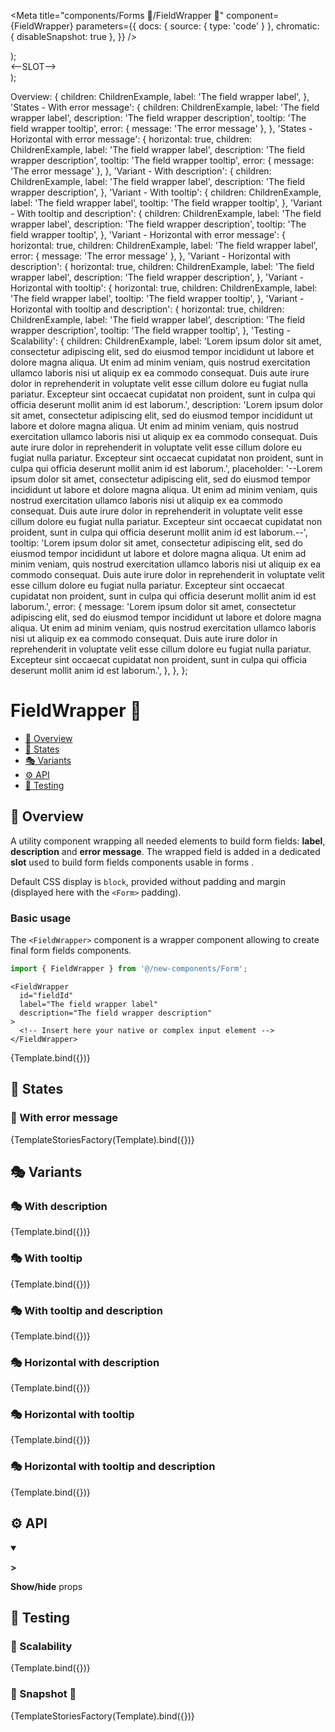 

<Meta
  title="components/Forms 🦠/FieldWrapper 🧬"
  component={FieldWrapper}
  parameters={{
    docs: { source: { type: 'code' } },
    chromatic: { disableSnapshot: true },
  }}
/>

  <div className={'p-4'}>
    <FieldWrapper {...args} />
  </div>
);

  <div
    className={
      'text-white dark:text-black text-center bg-gray-700 dark:bg-gray-200 py-1 rounded'
    }
    style={{ backgroundImage: '100%' }}
  >
    &lt;--SLOT--&gt;
  </div>
);

  Overview: {
    children: ChildrenExample,
    label: 'The field wrapper label',
  },
  'States - With error message': {
    children: ChildrenExample,
    label: 'The field wrapper label',
    description: 'The field wrapper description',
    tooltip: 'The field wrapper tooltip',
    error: { message: 'The error message' },
  },
  'States - Horizontal with error message': {
    horizontal: true,
    children: ChildrenExample,
    label: 'The field wrapper label',
    description: 'The field wrapper description',
    tooltip: 'The field wrapper tooltip',
    error: { message: 'The error message' },
  },
  'Variant - With description': {
    children: ChildrenExample,
    label: 'The field wrapper label',
    description: 'The field wrapper description',
  },
  'Variant - With tooltip': {
    children: ChildrenExample,
    label: 'The field wrapper label',
    tooltip: 'The field wrapper tooltip',
  },
  'Variant - With tooltip and description': {
    children: ChildrenExample,
    label: 'The field wrapper label',
    description: 'The field wrapper description',
    tooltip: 'The field wrapper tooltip',
  },
  'Variant - Horizontal with error message': {
    horizontal: true,
    children: ChildrenExample,
    label: 'The field wrapper label',
    error: { message: 'The error message' },
  },
  'Variant - Horizontal with description': {
    horizontal: true,
    children: ChildrenExample,
    label: 'The field wrapper label',
    description: 'The field wrapper description',
  },
  'Variant - Horizontal with tooltip': {
    horizontal: true,
    children: ChildrenExample,
    label: 'The field wrapper label',
    tooltip: 'The field wrapper tooltip',
  },
  'Variant - Horizontal with tooltip and description': {
    horizontal: true,
    children: ChildrenExample,
    label: 'The field wrapper label',
    description: 'The field wrapper description',
    tooltip: 'The field wrapper tooltip',
  },
  'Testing - Scalability': {
    children: ChildrenExample,
    label:
      'Lorem ipsum dolor sit amet, consectetur adipiscing elit, sed do eiusmod tempor incididunt ut labore et dolore magna aliqua. Ut enim ad minim veniam, quis nostrud exercitation ullamco laboris nisi ut aliquip ex ea commodo consequat. Duis aute irure dolor in reprehenderit in voluptate velit esse cillum dolore eu fugiat nulla pariatur. Excepteur sint occaecat cupidatat non proident, sunt in culpa qui officia deserunt mollit anim id est laborum.',
    description:
      'Lorem ipsum dolor sit amet, consectetur adipiscing elit, sed do eiusmod tempor incididunt ut labore et dolore magna aliqua. Ut enim ad minim veniam, quis nostrud exercitation ullamco laboris nisi ut aliquip ex ea commodo consequat. Duis aute irure dolor in reprehenderit in voluptate velit esse cillum dolore eu fugiat nulla pariatur. Excepteur sint occaecat cupidatat non proident, sunt in culpa qui officia deserunt mollit anim id est laborum.',
    placeholder:
      '--Lorem ipsum dolor sit amet, consectetur adipiscing elit, sed do eiusmod tempor incididunt ut labore et dolore magna aliqua. Ut enim ad minim veniam, quis nostrud exercitation ullamco laboris nisi ut aliquip ex ea commodo consequat. Duis aute irure dolor in reprehenderit in voluptate velit esse cillum dolore eu fugiat nulla pariatur. Excepteur sint occaecat cupidatat non proident, sunt in culpa qui officia deserunt mollit anim id est laborum.--',
    tooltip:
      'Lorem ipsum dolor sit amet, consectetur adipiscing elit, sed do eiusmod tempor incididunt ut labore et dolore magna aliqua. Ut enim ad minim veniam, quis nostrud exercitation ullamco laboris nisi ut aliquip ex ea commodo consequat. Duis aute irure dolor in reprehenderit in voluptate velit esse cillum dolore eu fugiat nulla pariatur. Excepteur sint occaecat cupidatat non proident, sunt in culpa qui officia deserunt mollit anim id est laborum.',
    error: {
      message:
        'Lorem ipsum dolor sit amet, consectetur adipiscing elit, sed do eiusmod tempor incididunt ut labore et dolore magna aliqua. Ut enim ad minim veniam, quis nostrud exercitation ullamco laboris nisi ut aliquip ex ea commodo consequat. Duis aute irure dolor in reprehenderit in voluptate velit esse cillum dolore eu fugiat nulla pariatur. Excepteur sint occaecat cupidatat non proident, sunt in culpa qui officia deserunt mollit anim id est laborum.',
    },
  },
};

# FieldWrapper 🧬

- [🧰 Overview](#-overview)
- [🔁 States](#-states)
- [🎭 Variants](#-variants)
- [⚙️ API](#%EF%B8%8F-api)
- [🧪 Testing](#-testing)

## 🧰 Overview

A utility component wrapping all needed elements to build form fields: **label**, **description** and **error message**.
The wrapped field is added in a dedicated **slot** used to build form fields components usable in forms .

Default CSS display is `block`, provided without padding and margin (displayed here with the `<Form>` padding).

### Basic usage

The `<FieldWrapper>` component is a wrapper component allowing to create final form fields components.

```ts
import { FieldWrapper } from '@/new-components/Form';
```

```tsx
<FieldWrapper
  id="fieldId"
  label="The field wrapper label"
  description="The field wrapper description"
>
  <!-- Insert here your native or complex input element -->
</FieldWrapper>
```

<Canvas>
  <Story name="Overview" args={stories['Overview']}>
    {Template.bind({})}
  </Story>
</Canvas>

## 🔁 States

### 🔁 With error message

<Canvas>
  <Story
    name="States - With error message"
    args={{
      'States - With error message': stories['States - With error message'],
      'States - Horizontal with error message':
        stories['States - Horizontal with error message'],
    }}
  >
    {TemplateStoriesFactory(Template).bind({})}
  </Story>
</Canvas>

## 🎭 Variants

### 🎭 With description

<Canvas>
  <Story
    name="Variant - With description"
    args={stories['Variant - With description']}
  >
    {Template.bind({})}
  </Story>
</Canvas>

### 🎭 With tooltip

<Canvas>
  <Story name="Variant - With tooltip" args={stories['Variant - With tooltip']}>
    {Template.bind({})}
  </Story>
</Canvas>

### 🎭 With tooltip and description

<Canvas>
  <Story
    name="Variant - With tooltip and description"
    args={stories['Variant - With tooltip and description']}
  >
    {Template.bind({})}
  </Story>
</Canvas>

### 🎭 Horizontal with description

<Canvas>
  <Story
    name="Variant - Horizontal with description"
    args={stories['Variant - Horizontal with description']}
  >
    {Template.bind({})}
  </Story>
</Canvas>

### 🎭 Horizontal with tooltip

<Canvas>
  <Story
    name="Variant - Horizontal with tooltip"
    args={stories['Variant - Horizontal with tooltip']}
  >
    {Template.bind({})}
  </Story>
</Canvas>

### 🎭 Horizontal with tooltip and description

<Canvas>
  <Story
    name="Variant - Horizontal with tooltip and description"
    args={stories['Variant - Horizontal with tooltip and description']}
  >
    {Template.bind({})}
  </Story>
</Canvas>

## ⚙️ API

<details open>
  <summary className="mdx-collapsible-section">
    <p className="mdx-collapsible-section__chevron">
      <strong>&gt;</strong>
    </p>
    <p className="mdx-collapsible-section__label">
      <strong>Show/hide</strong> props
    </p>
  </summary>
  <ArgsTable story="Overview" />
</details>

## 🧪 Testing

### 🧪 Scalability

<Canvas>
  <Story name="Testing - Scalability" args={stories['Testing - Scalability']}>
    {Template.bind({})}
  </Story>
</Canvas>

### 🧪 Snapshot 📸

<Canvas>
  <Story
    name="Testing - Snapshot"
    args={stories}
    parameters={{
      chromatic: { disableSnapshot: false },
    }}
  >
    {TemplateStoriesFactory(Template).bind({})}
  </Story>
</Canvas>

